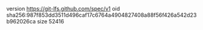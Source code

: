 version https://git-lfs.github.com/spec/v1
oid sha256:987f853dd3511d496caf17c6764a4904827408a88f56f426a542d23b962026ca
size 52416
